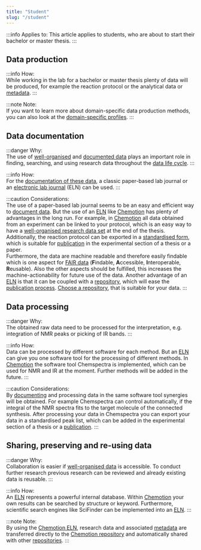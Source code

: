 ```yaml
---
title: "Student"
slug: "/student"
---
```


:::info Applies to:
This article applies to students, who are about to start their bachelor or master thesis.
:::


## Data production

:::info How:           
While working in the lab for a bachelor or master thesis plenty of data will be produced, for example the reaction protocol or the analytical data or [metadata](/docs/metadata).
:::

:::note Note:        
If you want to learn more about domain-specific data production methods, you can also look at the [domain-specific profiles](/docs/guide).
:::

## Data documentation

:::danger Why:       
The use of [well-organised](/docs/data_organisation) and [documented data](/docs/data_documentation) plays an important role in finding, searching, and using research data throughout the [data life cycle](/docs/data_life_cycle).
:::

:::info How:         
For the [documentation of these data](/docs/data_documentation), a classic paper-based lab journal or an [electronic lab journal](/docs/eln) (ELN) can be used.
:::

:::caution Considerations:              
The use of a paper-based lab journal seems to be an easy and efficient way to [document data](/docs/data_documentation). But the use of an [ELN](/docs/eln) like [Chemotion](https://www.chemotion.net/chemotionsaurus/index.html) has plenty of advantages in the long run. For example, in [Chemotion](https://www.chemotion.net/chemotionsaurus/index.html) all data obtained from an experiment can be linked to your protocol, which is an easy way to have a [well-organised research data set](/docs/data_organisation) at the end of the thesis. Additionally, the reaction protocol can be exported in a [standardised form](/docs/format_standards), which is suitable for [publication](/docs/data_publication) in the experimental section of a thesis or a paper. <br/> Furthermore, the data are machine readable and therefore easily findable which is one aspect for [FAIR data](/docs/fair) (**F**indable, **A**ccessible, **I**nteroperable, **R**eusable). Also the other aspects should be fulfilled, this increases the machine-actionability for future use of the data. Another advantage of an [ELN](/docs/eln) is that it can be coupled with a [repository](/docs/repositories), which will ease the [publication process](/docs/data_publication). [Choose a repository](/docs/choose_repository), that is suitable for your data.
:::


## Data processing

:::danger Why:          
The obtained raw data need to be processed for the interpretation, e.g. integration of NMR peaks or picking of IR bands.
:::

:::info How:          
Data can be processed by different software for each method. But an [ELN](/docs/eln) can give you one software tool for the processing of different methods. In [Chemotion](https://www.chemotion.net/chemotionsaurus/index.html) the software tool Chemspectra is implemented, which can be used for NMR and IR at the moment. Further methods will be added in the future.
:::

:::caution Considerations:         
By [documenting](/docs/data_documentation) and processing data in the same software tool synergies will be obtained. For example Chemspectra can control automatically, if the integral of the NMR spectra fits to the target molecule of the connected synthesis. After processing your data in Chemspectra you can export your data in a standardised peak list, which can be added in the experimental section of a thesis or a [publication](/docs/data_publication).
:::


## Sharing, preserving and re-using data

:::danger Why:      
Collaboration is easier if [well-organised data](/docs/data_organisation) is accessible. To conduct further research previous research can be reviewed and already existing data is reusable.
:::

:::info How:          
An [ELN](/docs/eln) represents a powerful internal database. Within [Chemotion](https://www.chemotion.net/chemotionsaurus/index.html) your own results can be searched by structure or keyword. Furthermore, scientific search engines like SciFinder can be implemented into an [ELN](/docs/eln). 
:::

:::note Note:        
By using the [Chemotion ELN](https://www.chemotion.net/chemotionsaurus/index.html), research data and associated [metadata](/docs/metadata) are transferred directly to the [Chemotion repository](https://www.chemotion-repository.net/welcome) and automatically shared with other [repositories](https://www.re3data.org/).
:::
